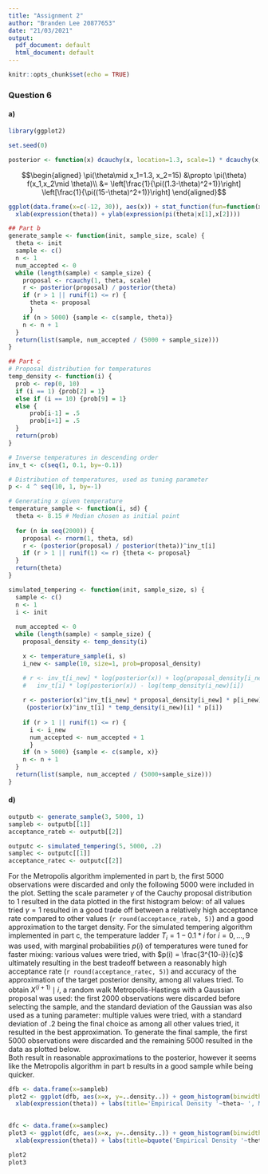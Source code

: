 ```yaml
---
title: "Assignment 2"
author: "Branden Lee 20877653"
date: "21/03/2021"
output:
  pdf_document: default
  html_document: default
---
```


```r
knitr::opts_chunk$set(echo = TRUE)
```

### Question 6

#### a)
```r
library(ggplot2)

set.seed(0)

posterior <- function(x) dcauchy(x, location=1.3, scale=1) * dcauchy(x, location=15, scale=1)
```
$$\begin{aligned} \pi(\theta\mid x_1=1.3, x_2=15) &\propto \pi(\theta) f(x_1,x_2\mid \theta)\\ &= \left[\frac{1}{\pi((1.3-\theta)^2+1)}\right] \left[\frac{1}{\pi((15-\theta)^2+1)}\right] \end{aligned}$$
```r
ggplot(data.frame(x=c(-12, 30)), aes(x)) + stat_function(fun=function(x) posterior(x), n=401) +
  xlab(expression(theta)) + ylab(expression(pi(theta|x[1],x[2])))
```


```r
## Part b
generate_sample <- function(init, sample_size, scale) {
  theta <- init
  sample <- c()
  n <- 1
  num_accepted <- 0
  while (length(sample) < sample_size) {
    proposal <- rcauchy(1, theta, scale)
    r <- posterior(proposal) / posterior(theta)
    if (r > 1 || runif(1) <= r) {
      theta <- proposal
      }
    if (n > 5000) {sample <- c(sample, theta)}
    n <- n + 1
  }
  return(list(sample, num_accepted / (5000 + sample_size)))
}
```


```r
## Part c
# Proposal distribution for temperatures 
temp_density <- function(i) {
  prob <- rep(0, 10)
  if (i == 1) {prob[2] = 1}
  else if (i == 10) {prob[9] = 1}
  else {
      prob[i-1] = .5
      prob[i+1] = .5
  }
  return(prob)
}

# Inverse temperatures in descending order
inv_t <- c(seq(1, 0.1, by=-0.1))

# Distribution of temperatures, used as tuning parameter
p <- 4 ^ seq(10, 1, by=-1)

# Generating x given temperature
temperature_sample <- function(i, sd) {
  theta <- 8.15 # Median chosen as initial point
  
  for (n in seq(2000)) {
    proposal <- rnorm(1, theta, sd)
    r <- (posterior(proposal) / posterior(theta))^inv_t[i]
    if (r > 1 || runif(1) <= r) {theta <- proposal}
  }
  return(theta)
}

simulated_tempering <- function(init, sample_size, s) {
  sample <- c()
  n <- 1
  i <- init
  
  num_accepted <- 0
  while (length(sample) < sample_size) {
    proposal_density <- temp_density(i)

    x <- temperature_sample(i, s)
    i_new <- sample(10, size=1, prob=proposal_density)

    # r <- inv_t[i_new] * log(posterior(x)) + log(proposal_density[i_new]) -
    #   inv_t[i] * log(posterior(x)) - log(temp_density(i_new)[i])
    
    r <- posterior(x)^inv_t[i_new] * proposal_density[i_new] * p[i_new] /
     (posterior(x)^inv_t[i] * temp_density(i_new)[i] * p[i])
    
    if (r > 1 || runif(1) <= r) {
      i <- i_new
      num_accepted <- num_accepted + 1
      }
    if (n > 5000) {sample <- c(sample, x)}
    n <- n + 1
  }
  return(list(sample, num_accepted / (5000+sample_size)))
}
```

#### d)
```r
outputb <- generate_sample(3, 5000, 1)
sampleb <- outputb[[1]]
acceptance_rateb <- outputb[[2]]

outputc <- simulated_tempering(5, 5000, .2)
samplec <- outputc[[1]]
acceptance_ratec <- outputc[[2]]
```
For the Metropolis algorithm implemented in part b, the first 5000 observations were discarded and only the following 5000 were included in the plot. Setting the scale parameter $\gamma$ of the Cauchy proposal distribution to 1 resulted in the data plotted in the first histogram below: of all values tried $\gamma=1$ resulted in a good trade off between a relatively high acceptance rate compared to other values (`r round(acceptance_rateb, 5)`) and a good approximation to the target density. 
For the simulated tempering algorithm implemented in part c, the temperature ladder $T_i = 1 - 0.1 * i$ for  $i=0,..., 9$ was used, with marginal probabilities $p(i)$ of temperatures were tuned for faster mixing: various values were tried, with $p(i) = \frac{3^{10-i}}{c}$ ultimately resulting in the best tradeoff between a reasonably high acceptance rate (`r round(acceptance_ratec, 5)`) and accuracy of the approximation of the target posterior density, among all values tried. To obtain $X^{(i+1)}\mid i$, a random walk Metropolis-Hastings with a Gaussian proposal was used: the first 2000 observations were discarded before selecting the sample, and the standard deviation of the Gaussian was also used as a tuning parameter: multiple values were tried, with a standard deviation of .2 being the final choice as among all other values tried, it resulted in the best approximation. To generate the final sample, the first 5000 observations were discarded and the remaining 5000 resulted in the data as plotted below.  
Both result in reasonable approximations to the posterior, however it seems like the Metropolis algorithm in part b results in a good sample while being quicker.

```r
dfb <- data.frame(x=sampleb)
plot2 <- ggplot(dfb, aes(x=x, y=..density..)) + geom_histogram(binwidth=.5) +
  xlab(expression(theta)) + labs(title='Empirical Density '~theta~ ', Metropolis')

  
dfc <- data.frame(x=samplec)
plot3 <- ggplot(dfc, aes(x=x, y=..density..)) + geom_histogram(binwidth=.5) +
  xlab(expression(theta)) + labs(title=bquote('Empirical Density '~theta~ ', Simulated Tempering'))

plot2
plot3
```